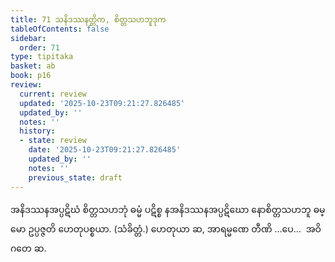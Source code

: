 ```yaml
---
title: 71 သနိဒဿနတ္တိက, စိတ္တသဟဘူဒုက
tableOfContents: false
sidebar:
  order: 71
type: tipitaka
basket: ab
book: p16
review:
  current: review
  updated: '2025-10-23T09:21:27.826485'
  updated_by: ''
  notes: ''
  history:
  - state: review
    date: '2025-10-23T09:21:27.826485'
    updated_by: ''
    notes: ''
    previous_state: draft
---
```



<ReviewStatus review={frontmatter.review} showDetails={true} />

<HypothesisAnnotation frontmatter={frontmatter} />

<DynamicBreadcrumb />

<Division number="117" book="p16" e="ch" v="40" p="281">

<Paragraph number="283" book="p16">
အနိဒဿနအပ္ပဋိဃံ စိတ္တသဟဘုံ ဓမ္မံ ပဋိစ္စ နအနိဒဿနအပ္ပဋိဃော နောစိတ္တသဟဘူ ဓမ္မော ဥပ္ပဇ္ဇတိ ဟေတုပစ္စယာ. (သံခိတ္တံ.)
</Paragraph>

<Paragraph number="284" book="p16">
ဟေတုယာ ဆ, အာရမ္မဏေ တီဏိ …ပေ…  အဝိဂတေ ဆ.
</Paragraph>
</Division>
